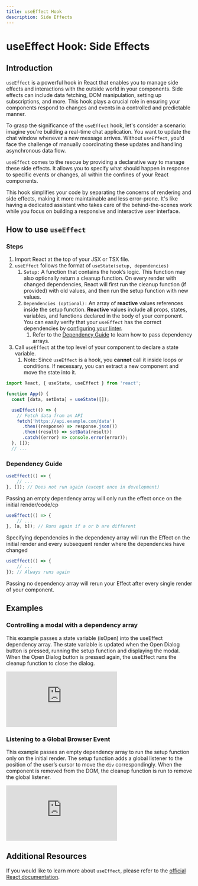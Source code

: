 ```yaml
---
title: useEffect Hook
description: Side Effects
---
```



# useEffect Hook: Side Effects

## Introduction

`useEffect` is a powerful hook in React that enables you to manage side effects and interactions with the outside world in your components. Side effects can include data fetching, DOM manipulation, setting up subscriptions, and more. This hook plays a crucial role in ensuring your components respond to changes and events in a controlled and predictable manner.

To grasp the significance of the `useEffect` hook, let's consider a scenario: imagine you're building a real-time chat application. You want to update the chat window whenever a new message arrives. Without `useEffect`, you'd face the challenge of manually coordinating these updates and handling asynchronous data flow.

`useEffect` comes to the rescue by providing a declarative way to manage these side effects. It allows you to specify what should happen in response to specific events or changes, all within the confines of your React components.

This hook simplifies your code by separating the concerns of rendering and side effects, making it more maintainable and less error-prone. It's like having a dedicated assistant who takes care of the behind-the-scenes work while you focus on building a responsive and interactive user interface.

## How to use `useEffect`

### Steps

1. Import React at the top of your JSX or TSX file.
2. `useEffect` follows the format of `useState(setup, dependencies)`
    1. `Setup:` A function that contains the hook’s logic. This function may also optionally return a cleanup function. On every render with changed dependencies, React will first run the cleanup function (if provided) with old values, and then run the setup function with new values.
    2. `Dependencies (optional):` An array of **reactive** values references inside the setup function. **Reactive** values include all props, states, variables, and functions declared in the body of your component. You can easily verify that your `useEffect` has the correct dependencies by [configuring your linter](https://react.dev/learn/editor-setup#linting).
        1. Refer to the [Dependency Guide](#dependency-guide) to learn how to pass dependency arrays.
3. Call `useEffect` at the top level of your component to declare a state variable.
    1. Note: Since `useEffect` is a hook, you **cannot** call it inside loops or conditions. If necessary, you can extract a new component and move the state into it.

```jsx
import React, { useState, useEffect } from 'react';

function App() {
  const [data, setData] = useState([]);

  useEffect(() => {
    // Fetch data from an API
    fetch('https://api.example.com/data')
      .then((response) => response.json())
      .then((result) => setData(result))
      .catch((error) => console.error(error));
  }, []);
  // ...
```

### Dependency Guide

```jsx
useEffect(() => {
    // ...
}, []); // Does not run again (except once in development)
```

Passing an empty dependency array will only run the effect once on the initial render/code/cp

```jsx
useEffect(() => {
    // ...
}, [a, b]); // Runs again if a or b are different
```

Specifying dependencies in the dependency array will run the Effect on the initial render and every subsequent render where the dependencies have changed

```jsx
useEffect(() => {
    // ...
}); // Always runs again
```

Passing no dependency array will rerun your Effect after every single render of your component.

## Examples

### Controlling a modal with a dependency array

This example passes a state variable (isOpen) into the useEffect dependency array. The state variable is updated when the Open Dialog button is pressed, running the setup function and displaying the modal. When the Open Dialog button is pressed again, the useEffect runs the cleanup function to close the dialog.

<Embed src="https://codesandbox.io/embed/vigorous-snowflake-6f2sn8?codemirror=1&fontsize=14&hidenavigation=1&module=%2FModalDialog.js&theme=dark" />

### Listening to a Global Browser Event

This example passes an empty dependency array to run the setup function only on the initial render. The setup function adds a global listener to the position of the user’s cursor to move the `div` correspondingly. When the component is removed from the DOM, the cleanup function is run to remove the global listener.

<Embed src="https://codesandbox.io/embed/white-monad-2hwrwm?fontsize=14&hidenavigation=1&module=%2FApp.js&theme=dark" />

## Additional Resources

If you would like to learn more about `useEffect`, please refer to the [official React documentation](https://react.dev/reference/react/useEffect).
